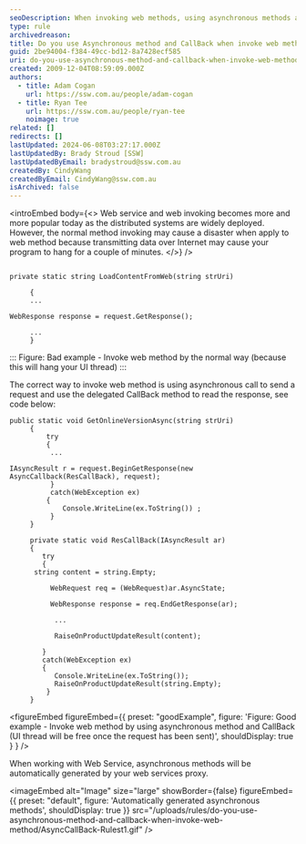 ```yaml
---
seoDescription: When invoking web methods, using asynchronous methods and callbacks ensures UI thread freedom during data transmission over the internet.
type: rule
archivedreason:
title: Do you use Asynchronous method and CallBack when invoke web method?
guid: 2be94004-f384-49cc-bd12-8a7428ecf585
uri: do-you-use-asynchronous-method-and-callback-when-invoke-web-method
created: 2009-12-04T08:59:09.000Z
authors:
  - title: Adam Cogan
    url: https://ssw.com.au/people/adam-cogan
  - title: Ryan Tee
    url: https://ssw.com.au/people/ryan-tee
    noimage: true
related: []
redirects: []
lastUpdated: 2024-06-08T03:27:17.000Z
lastUpdatedBy: Brady Stroud [SSW]
lastUpdatedByEmail: bradystroud@ssw.com.au
createdBy: CindyWang
createdByEmail: CindyWang@ssw.com.au
isArchived: false
---
```


<introEmbed
  body={<>
Web service and web invoking becomes more and more popular today as the distributed systems are widely deployed. However, the normal method invoking may cause a disaster when apply to web method because transmitting data over Internet may cause your program to hang for a couple of minutes.
  </>}
/>
```dotnet

private static string LoadContentFromWeb(string strUri)

     {
     ...

WebResponse response = request.GetResponse();

     ...
     }
```

:::
Figure: Bad example - Invoke web method by the normal way (because this will hang your UI thread)
:::

The correct way to invoke web method is using asynchronous call to send a request and use the delegated CallBack method to read the response, see code below:

```dotnet
public static void GetOnlineVersionAsync(string strUri)
     {
         try
         {
          ...

IAsyncResult r = request.BeginGetResponse(new AsyncCallback(ResCallBack), request);
          }
          catch(WebException ex)
         {
             Console.WriteLine(ex.ToString()) ;
          }
     }

     private static void ResCallBack(IAsyncResult ar)
     {
        try
        {
      string content = string.Empty;

          WebRequest req = (WebRequest)ar.AsyncState;

          WebResponse response = req.EndGetResponse(ar);

           ...

           RaiseOnProductUpdateResult(content);

        }
        catch(WebException ex)
        {
           Console.WriteLine(ex.ToString());
           RaiseOnProductUpdateResult(string.Empty);
         }
     }
```

<figureEmbed figureEmbed={{
  preset: "goodExample",
  figure: 'Figure: Good example - Invoke web method by using asynchronous method and CallBack (UI thread will be free once the request has been sent)',
  shouldDisplay: true
} } />


When working with Web Service, asynchronous methods will be automatically generated by your web services proxy.


<imageEmbed
  alt="Image"
  size="large"
  showBorder={false}
  figureEmbed={{
    preset: "default",
    figure: 'Automatically generated asynchronous methods',
    shouldDisplay: true
  }}
  src="/uploads/rules/do-you-use-asynchronous-method-and-callback-when-invoke-web-method/AsyncCallBack-Rulest1.gif"
/>
